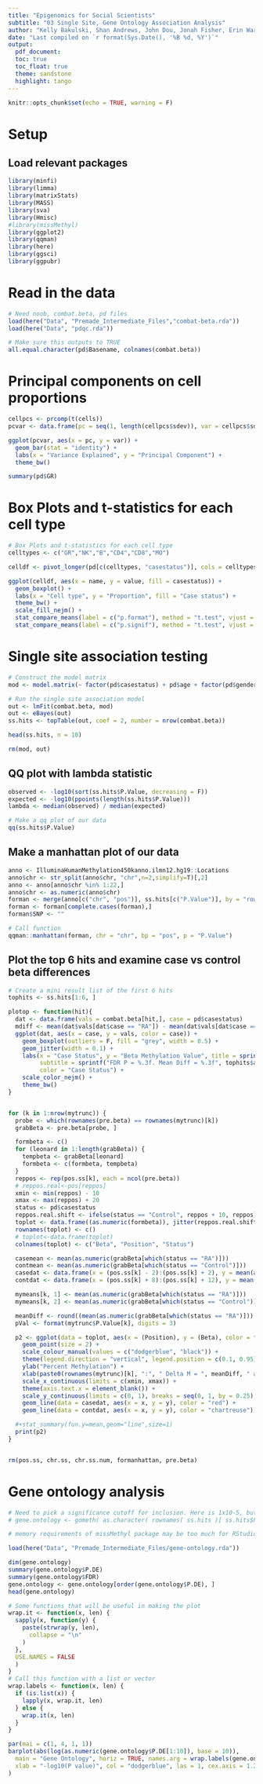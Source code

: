 ```yaml
---
title: "Epigenomics for Social Scientists"
subtitle: "03 Single Site, Gene Ontology Association Analysis"
author: "Kelly Bakulski, Shan Andrews, John Dou, Jonah Fisher, Erin Ware"
date: "Last compiled on `r format(Sys.Date(), '%B %d, %Y')`"
output: 
  pdf_document:
  toc: true
  toc_float: true
  theme: sandstone
  highlight: tango
---
```


```r
knitr::opts_chunk$set(echo = TRUE, warning = F)
```

# Setup

## Load relevant packages 

```r
library(minfi)
library(limma)
library(matrixStats)
library(MASS)
library(sva)
library(Hmisc)
#library(missMethyl)
library(ggplot2)
library(qqman)
library(here)
library(ggsci)
library(ggpubr)
```

# Read in the data

```r
# Need noob, combat.beta, pd files
load(here("Data", "Premade_Intermediate_Files","combat-beta.rda"))
load(here("Data", "pdqc.rda"))

# Make sure this outputs to TRUE
all.equal.character(pd$Basename, colnames(combat.beta))
```


# Principal components on cell proportions

```r
cellpcs <- prcomp(t(cells))
pcvar <- data.frame(pc = seq(1, length(cellpcs$sdev)), var = cellpcs$sdev^2 / sum(cellpcs$sdev^2))

ggplot(pcvar, aes(x = pc, y = var)) +
  geom_bar(stat = "identity") +
  labs(x = "Variance Explained", y = "Principal Component") +
  theme_bw()

summary(pd$GR)
```

# Box Plots and t-statistics for each cell type

```r
# Box Plots and t-statistics for each cell type
celltypes <- c("GR","NK","B","CD4","CD8","MO")

celldf <- pivot_longer(pd[c(celltypes, "casestatus")], cols = celltypes)

ggplot(celldf, aes(x = name, y = value, fill = casestatus)) +
  geom_boxplot() +
  labs(x = "Cell type", y = "Proportion", fill = "Case status") +
  theme_bw() + 
  scale_fill_nejm() +
  stat_compare_means(label = c("p.format"), method = "t.test", vjust = 20) +
  stat_compare_means(label = c("p.signif"), method = "t.test", vjust = 18) 

```

# Single site association testing

```r
# Construct the model matrix
mod <- model.matrix(~ factor(pd$casestatus) + pd$age + factor(pd$gender) + factor(pd$smoking) + pd$GR)

# Run the single site association model
out <- lmFit(combat.beta, mod)
out <- eBayes(out)
ss.hits <- topTable(out, coef = 2, number = nrow(combat.beta))

head(ss.hits, n = 10)

rm(mod, out)
```

## QQ plot with lambda statistic

```r
observed <- -log10(sort(ss.hits$P.Value, decreasing = F))
expected <- -log10(ppoints(length(ss.hits$P.Value)))
lambda <- median(observed) / median(expected)

# Make a qq plot of our data
qq(ss.hits$P.Value)
```
## Make a manhattan plot of our data

```r
anno <- IlluminaHumanMethylation450kanno.ilmn12.hg19::Locations
anno$chr <- str_split(anno$chr, "chr",n=2,simplify=T)[,2]
anno <- anno[anno$chr %in% 1:22,]
anno$chr <- as.numeric(anno$chr)
forman <- merge(anno[c("chr", "pos")], ss.hits[c("P.Value")], by = "row.names")
forman <- forman[complete.cases(forman),]
forman$SNP <- ""
```

```r
# Call function
qqman::manhattan(forman, chr = "chr", bp = "pos", p = "P.Value")
```

## Plot the top 6 hits and examine case vs control beta differences

```r
# Create a mini result list of the first 6 hits
tophits <- ss.hits[1:6, ]

plotop <- function(hit){
  dat <- data.frame(vals = combat.beta[hit,], case = pd$casestatus)
  mdiff <- mean(dat$vals[dat$case == "RA"]) - mean(dat$vals[dat$case == "Control"])
  ggplot(dat, aes(x = case, y = vals, color = case)) +
    geom_boxplot(outliers = F, fill = "grey", width = 0.5) +
    geom_jitter(width = 0.1) +
    labs(x = "Case Status", y = "Beta Methylation Value", title = sprintf("Probe %s", hit),
         subtitle = sprintf("FDR P = %.3f. Mean Diff = %.3f", tophits$adj.P.Val[rownames(tophits) == hit], mdiff),
         color = "Case Status") +
    scale_color_nejm() +
    theme_bw()
}


for (k in 1:nrow(mytrunc)) {
  probe <- which(rownames(pre.beta) == rownames(mytrunc)[k])
  grabBeta <- pre.beta[probe, ]

  formbeta <- c()
  for (leonard in 1:length(grabBeta)) {
    tempbeta <- grabBeta[leonard]
    formbeta <- c(formbeta, tempbeta)
  }
  reppos <- rep(pos.ss[k], each = ncol(pre.beta))
  # reppos.real<-pos[reppos]
  xmin <- min(reppos) - 10
  xmax <- max(reppos) + 20
  status <- pd$casestatus
  reppos.real.shift <- ifelse(status == "Control", reppos + 10, reppos)
  toplot <- data.frame((as.numeric(formbeta)), jitter(reppos.real.shift), status)
  rownames(toplot) <- c()
  # toplot<-data.frame(toplot)
  colnames(toplot) <- c("Beta", "Position", "Status")

  casemean <- mean(as.numeric(grabBeta[which(status == "RA")]))
  contmean <- mean(as.numeric(grabBeta[which(status == "Control")]))
  casedat <- data.frame(x = (pos.ss[k] - 2):(pos.ss[k] + 2), y = mean(as.numeric(grabBeta[which(status == "RA")])), color = "red")
  contdat <- data.frame(x = (pos.ss[k] + 8):(pos.ss[k] + 12), y = mean(as.numeric(grabBeta[which(status == "Control")])), color = "chartreuse")

  mymeans[k, 1] <- mean(as.numeric(grabBeta[which(status == "RA")]))
  mymeans[k, 2] <- mean(as.numeric(grabBeta[which(status == "Control")]))

  meanDiff <- round((mean(as.numeric(grabBeta[which(status == "RA")])) - mean(as.numeric(grabBeta[which(status == "Control")]))) * 100, digits = 1)
  pVal <- format(mytrunc$P.Value[k], digits = 3)

  p2 <- ggplot(data = toplot, aes(x = (Position), y = (Beta), color = factor(Status))) +
    geom_point(size = 2) +
    scale_colour_manual(values = c("dodgerblue", "black")) +
    theme(legend.direction = "vertical", legend.position = c(0.1, 0.95), legend.title = element_blank(), panel.background = element_blank()) +
    ylab("Percent Methylation") +
    xlab(paste0(rownames(mytrunc)[k], ":", " Delta M = ", meanDiff, " at p-val ", pVal)) +
    scale_x_continuous(limits = c(xmin, xmax)) +
    theme(axis.text.x = element_blank()) +
    scale_y_continuous(limits = c(0, 1), breaks = seq(0, 1, by = 0.25), labels = c("0", "25", "50", "75", "100")) +
    geom_line(data = casedat, aes(x = x, y = y), color = "red") +
    geom_line(data = contdat, aes(x = x, y = y), color = "chartreuse")

  #+stat_summary(fun.y=mean,geom="line",size=1)
  print(p2)
}


rm(pos.ss, chr.ss, chr.ss.num, formanhattan, pre.beta)
```

# Gene ontology analysis

```r
# Need to pick a significance cutoff for inclusion. Here is 1x10-5, but may need to be flexible with data.
# gene.ontology <- gometh( as.character( rownames( ss.hits )[ ss.hits$P.Value < 1e-5 ] ), all.cpg = as.character( rownames( ss.hits ) ), plot.bias = FALSE, prior.prob = TRUE )

# memory requirements of missMethyl package may be too much for RStudio cloud, load the premade gene.ontology object:

load(here("Data", "Premade_Intermediate_Files/gene-ontology.rda"))

dim(gene.ontology)
summary(gene.ontology$P.DE)
summary(gene.ontology$FDR)
gene.ontology <- gene.ontology[order(gene.ontology$P.DE), ]
head(gene.ontology)
```

```r
# Some functions that will be useful in making the plot
wrap.it <- function(x, len) {
  sapply(x, function(y) {
    paste(strwrap(y, len),
      collapse = "\n"
    )
  },
  USE.NAMES = FALSE
  )
}
# Call this function with a list or vector
wrap.labels <- function(x, len) {
  if (is.list(x)) {
    lapply(x, wrap.it, len)
  } else {
    wrap.it(x, len)
  }
}

par(mai = c(1, 4, 1, 1))
barplot(abs(log(as.numeric(gene.ontology$P.DE[1:10]), base = 10)),
  main = "Gene Ontology", horiz = TRUE, names.arg = wrap.labels(gene.ontology$TERM[1:10], 50),
  xlab = "-log10(P value)", col = "dodgerblue", las = 1, cex.axis = 1.2, cex.main = 1.4, cex.lab = 1, cex.names = 1, space = 0.4, xlim = c(0, 5)
)
```
